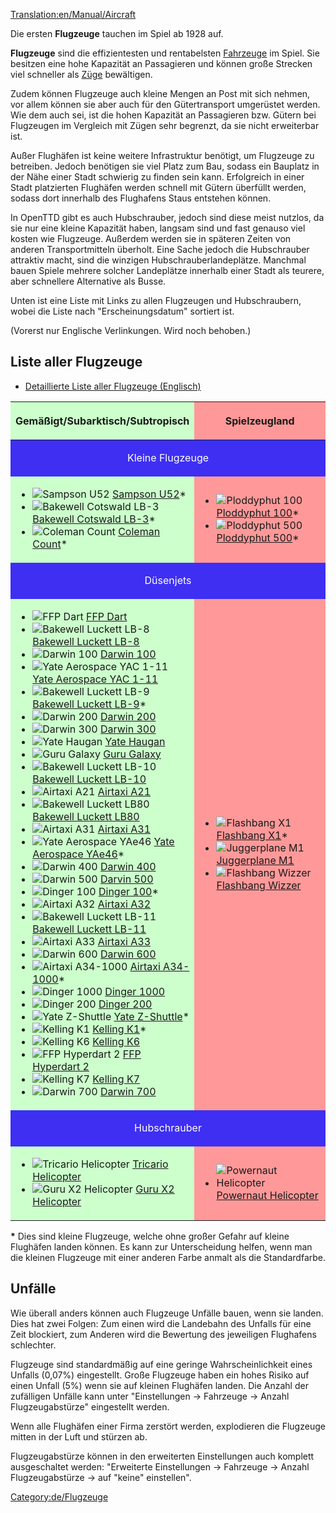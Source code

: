 [[Translation:en/Manual/Aircraft]]
{{de/Inhaltsverzeichnis}}

{{en/todo|Es müssen aus der Tabelle der Flugzeuge noch einige Links übersetzt werden. Vorerst verlinkt auf englische Seiten.}}

Die ersten '''Flugzeuge''' tauchen im Spiel ab 1928 auf.

'''Flugzeuge''' sind die effizientesten und rentabelsten [[de/Fahrzeug|Fahrzeuge]] im Spiel. Sie besitzen eine hohe Kapazität an Passagieren und können große Strecken viel schneller als [[de/Manual/Züge|Züge]] bewältigen.

Zudem können Flugzeuge auch kleine Mengen an Post mit sich nehmen, vor allem können sie aber auch für den Gütertransport umgerüstet werden. Wie dem auch sei, ist die hohen Kapazität an Passagieren bzw. Gütern bei Flugzeugen im Vergleich mit Zügen sehr begrenzt, da sie nicht erweiterbar ist.

Außer Flughäfen ist keine weitere Infrastruktur benötigt, um Flugzeuge zu betreiben. Jedoch benötigen sie viel Platz zum Bau, sodass ein Bauplatz in der Nähe einer Stadt schwierig zu finden sein kann. Erfolgreich in einer Stadt platzierten Flughäfen werden schnell mit Gütern überfüllt werden, sodass dort innerhalb des Flughafens Staus entstehen können.

In OpenTTD gibt es auch Hubschrauber, jedoch sind diese meist nutzlos, da sie nur eine kleine Kapazität haben, langsam sind und fast genauso viel kosten wie Flugzeuge. Außerdem werden sie in späteren Zeiten von anderen Transportmitteln überholt. Eine Sache jedoch die Hubschrauber attraktiv macht, sind die winzigen Hubschrauberlandeplätze. Manchmal bauen Spiele mehrere solcher Landeplätze innerhalb einer Stadt als teurere, aber schnellere Alternative als Busse.

Unten ist eine Liste mit Links zu allen Flugzeugen und Hubschraubern, wobei die Liste nach "Erscheinungsdatum" sortiert ist.

(Vorerst nur Englische Verlinkungen. Wird noch behoben.)

==Liste aller Flugzeuge==
*[[en/Manual/Base Set/Aircraft/Air Comparison|Detaillierte Liste aller Flugzeuge (Englisch)]]

{|border="1" cellspacing="2" cellpadding="3" rules="all" style="margin:1em 1em 1em 0; border:solid 1px #AAAAAA;"
!width="50%" style="background: #ccffcc" | Gemäßigt/Subarktisch/Subtropisch
!width="50%" style="background: #ff9999" | Spielzeugland
|-
! colspan="2" style="background: #3e2ff3; color:white" align="center" | Kleine Flugzeuge
|-
| style="background: #ccffcc" |
*[[File:en/JunkersJU52.png|Sampson U52]] [[de/Manual/Base Set/Aircraft/Sampson U52|Sampson U52]]*
*[[File:en/DouglasDC-3Dakota.png|Bakewell Cotswald LB-3]] [[de/Manual/Base Set/Aircraft/Bakewell Cotswald LB-3|Bakewell Cotswald LB-3]]*
*[[File:en/VickersViscount.png|Coleman Count]] [[de/Manual/Base Set/Aircraft/Coleman Count|Coleman Count]]*
| style="background: #ff9999" |
*[[File:en/Ploddyphut100.png|Ploddyphut 100]] [[de/Manual/Base Set/Aircraft/Ploddyphut 100|Ploddyphut 100]]*
*[[File:en/Ploddyphut500.png|Ploddyphut 500]][[de/Manual/Base Set/Aircraft/Ploddyphut 500|Ploddyphut 500]]*
|-
! colspan="2" style="background: #3e2ff3; color:white" align="center" | Düsenjets
|-
| style="background: #ccffcc" |
*[[File:en/A%C3%ABrospatialeSE-310Caravelle.png|FFP Dart]] [[de/Manual/Base Set/Aircraft/FFP Dart|FFP Dart]]
*[[File:en/McDonnellDouglasDC-8.png|Bakewell Luckett LB-8]] [[de/Manual/Base Set/Aircraft/Bakewell Luckett LB-8|Bakewell Luckett LB-8]]
*[[File:en/Boeing727.png|Darwin 100]] [[de/Darwin 100|Darwin 100]]
*[[File:en/BritishAerospaceBAC1-11.png|Yate Aerospace YAC 1-11]] [[de/Yate Aerospace YAC 1-11|Yate Aerospace YAC 1-11]]
*[[File:en/McDonnellDouglasDC-9.png|Bakewell Luckett LB-9]] [[de/Bakewell Luckett LB-9|Bakewell Luckett LB-9]]*
*[[File:en/Boeing737.png|Darwin 200]] [[de/Darwin 200|Darwin 200]]
*[[File:en/Boeing747.png|Darwin 300]] [[de/Darwin 300|Darwin 300]]
*[[File:en/BAC-A%C3%ABrospatialConcorde.png|Yate Haugan]] [[de/Yate Haugan|Yate Haugan]]
*[[File:en/LockheedTristar.png|Guru Galaxy]] [[de/Guru Galaxy|Guru Galaxy]]
*[[File:en/McDonnelDouglasDC-10.png|Bakewell Luckett LB-10]] [[de/Bakewell Luckett LB-10|Bakewell Luckett LB-10]]
*[[File:en/AirbusA300.png|Airtaxi A21]] [[de/Airtaxi A21|Airtaxi A21]]
*[[File:en/McDonnellDouglasMD80.png|Bakewell Luckett LB80]] [[de/Bakewell Luckett LB80|Bakewell Luckett LB80]]
*[[File:en/AirbusA300.png|Airtaxi A31]] [[de/Airtaxi A31|Airtaxi A31]]
*[[File:en/BritishAerospaceBAe46.png|Yate Aerospace YAe46]] [[de/Yate Aerospace YAe46|Yate Aerospace YAe46]]*
*[[File:en/Boeing757.png|Darwin 400]] [[de/Darwin 400|Darwin 400]]
*[[File:en/Boeing767.png|Darwin 500]] [[de/Darwin 500|Darvin 500]]
*[[File:en/Fokker100.png|Dinger 100]] [[de/Dinger 100|Dinger 100]]*
*[[File:en/AirbusA320.png|Airtaxi A32]] [[de/Airtaxi A32|Airtaxi A32]]
*[[File:en/McDonnellDouglasMD-11.png|Bakewell Luckett LB-11]] [[de/Bakewell Luckett LB-11|Bakewell Luckett LB-11]]
*[[File:en/AirbusA330.png|Airtaxi A33]] [[de/Airtaxi A33|Airtaxi A33]]
*[[File:en/AirbusA330.png|Darwin 600]] [[de/Darwin 600|Darwin 600]]
*[[File:en/AirTaxiA34-1000.png|Airtaxi A34-1000]] [[de/Airtaxi A34-1000|Airtaxi A34-1000]]*
*[[File:en/Dinger1000.png|Dinger 1000]] [[de/Dinger 1000|Dinger 1000]]
*[[File:en/Dinger200.png|Dinger 200]] [[de/Dinger 200|Dinger 200]]
*[[File:en/YateZ-Shuttle.png|Yate Z-Shuttle]] [[de/Yate Z-Shuttle|Yate Z-Shuttle]]*
*[[File:en/KellingK1.png|Kelling K1]] [[de/Kelling K1|Kelling K1]]*
*[[File:en/KellingK6.png|Kelling K6]] [[de/Kelling K6|Kelling K6]]
*[[File:en/FFPHyperdart2.png|FFP Hyperdart 2]] [[de/FFP Hyperdart 2|FFP Hyperdart 2]]
*[[File:en/KellingK7.png|Kelling K7]] [[de/Kelling K7|Kelling K7]]
*[[File:en/Darwin700.png|Darwin 700]] [[de/Darwin 700|Darwin 700]]
| style="background: #ff9999" |
*[[File:en/Flashbang X1.png|Flashbang X1]] [[de/Flashbang X1|Flashbang X1]]*
*[[File:en/JuggerplaneM1.png|Juggerplane M1]] [[de/Juggerplane M1|Juggerplane M1]]
*[[File:en/Flashbangwizzer.png|Flashbang Wizzer]] [[de/Flashbang Wizzer|Flashbang Wizzer]]
|-
! colspan="2" style="background: #3e2ff3; color:white" align="center" | Hubschrauber
|-
| style="background: #ccffcc" |
*[[File:en/SikorskyHelicopter.png|Tricario Helicopter]] [[de/Tricario Helicopter|Tricario Helicopter]]
*[[File:en/GuruX2Helicopter.png|Guru X2 Helicopter]] [[de/Guru X2 Helicopter|Guru X2 Helicopter]]
| style="background: #ff9999" |
*[[File:en/Powernauthelicopter.png|Powernaut Helicopter]] [[de/Powernaut Helicopter|Powernaut Helicopter]]
|}

'''*''' Dies sind kleine Flugzeuge, welche ohne großer Gefahr auf kleine Flughäfen landen können. Es kann zur Unterscheidung helfen, wenn man die kleinen Flugzeuge mit einer anderen Farbe anmalt als die Standardfarbe.

==Unfälle==
Wie überall anders können auch Flugzeuge Unfälle bauen, wenn sie landen. Dies hat zwei Folgen: Zum einen wird die Landebahn des Unfalls für eine Zeit blockiert, zum Anderen wird die Bewertung des jeweiligen Flughafens schlechter.

Flugzeuge sind standardmäßig auf eine geringe Wahrscheinlichkeit eines Unfalls (0,07%) eingestellt. Große Flugzeuge haben ein hohes Risiko auf einen Unfall (5%) wenn sie auf kleinen Flughäfen landen. Die Anzahl der zufälligen Unfälle kann unter "Einstellungen -> Fahrzeuge -> Anzahl Flugzeugabstürze" eingestellt werden.

Wenn alle Flughäfen einer Firma zerstört werden, explodieren die Flugzeuge mitten in der Luft und stürzen ab.

Flugzeugabstürze können in den erweiterten Einstellungen auch komplett ausgeschaltet werden: "Erweiterte Einstellungen -> Fahrzeuge -> Anzahl Flugzeugabstürze -> auf "keine" einstellen".

[[Category:de/Flugzeuge]]